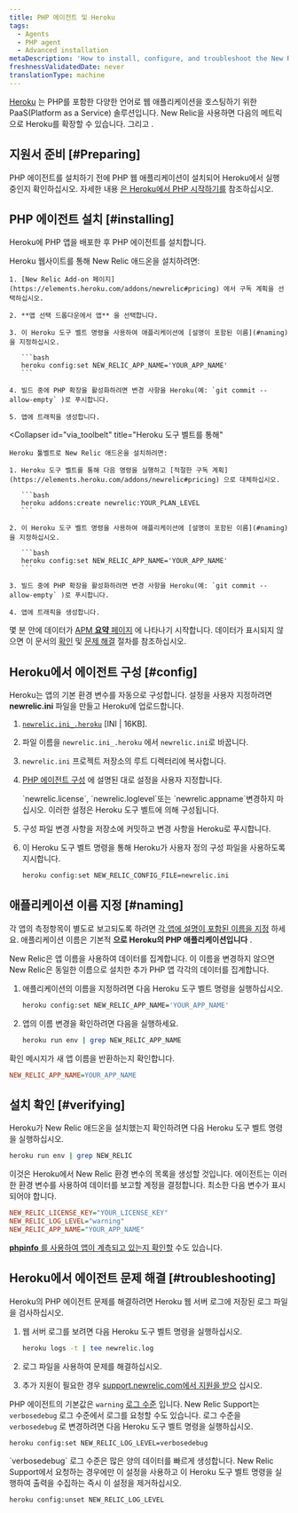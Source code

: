 ```yaml
---
title: PHP 에이전트 및 Heroku
tags:
  - Agents
  - PHP agent
  - Advanced installation
metaDescription: 'How to install, configure, and troubleshoot the New Relic PHP agent on Heroku.'
freshnessValidatedDate: never
translationType: machine
---
```


[Heroku](//www.heroku.com/) 는 PHP를 포함한 다양한 언어로 웹 애플리케이션을 호스팅하기 위한 PaaS(Platform as a Service) 솔루션입니다. New Relic을 사용하면 다음의 메트릭으로 Heroku를 확장할 수 있습니다. [<InlinePopover type="apm"/>](/docs/apm/new-relic-apm/getting-started/welcome-new-relic-apm)그리고 [<InlinePopover type="browser"/>](/docs/browser/new-relic-browser/getting-started/new-relic-browser).

## 지원서 준비 [#Preparing]

PHP 에이전트를 설치하기 전에 PHP 웹 애플리케이션이 설치되어 Heroku에서 실행 중인지 확인하십시오. 자세한 내용 [은 Heroku에서 PHP 시작하기를](//devcenter.heroku.com/articles/getting-started-with-php) 참조하십시오.

## PHP 에이전트 설치 [#installing]

Heroku에 PHP 앱을 배포한 후 PHP 에이전트를 설치합니다.

<CollapserGroup>
  <Collapser
    id="via_heroku"
    title="Heroku 웹사이트를 통해"
  >
    Heroku 웹사이트를 통해 New Relic 애드온을 설치하려면:

    1. [New Relic Add-on 페이지](https://elements.heroku.com/addons/newrelic#pricing) 에서 구독 계획을 선택하십시오.

    2. **앱 선택 드롭다운에서 앱** 을 선택합니다.

    3. 이 Heroku 도구 벨트 명령을 사용하여 애플리케이션에 [설명이 포함된 이름](#naming) 을 지정하십시오.

       ```bash
       heroku config:set NEW_RELIC_APP_NAME='YOUR_APP_NAME'
       ```

    4. 빌드 중에 PHP 확장을 활성화하려면 변경 사항을 Heroku(예: `git commit --allow-empty` )로 푸시합니다.

    5. 앱에 트래픽을 생성합니다.
  </Collapser>

  <Collapser
    id="via_toolbelt"
    title="Heroku 도구 벨트를 통해"
  >
    Heroku 툴벨트로 New Relic 애드온을 설치하려면:

    1. Heroku 도구 벨트를 통해 다음 명령을 실행하고 [적절한 구독 계획](https://elements.heroku.com/addons/newrelic#pricing) 으로 대체하십시오.

       ```bash
       heroku addons:create newrelic:YOUR_PLAN_LEVEL
       ```

    2. 이 Heroku 도구 벨트 명령을 사용하여 애플리케이션에 [설명이 포함된 이름](#naming) 을 지정하십시오.

       ```bash
       heroku config:set NEW_RELIC_APP_NAME='YOUR_APP_NAME'
       ```

    3. 빌드 중에 PHP 확장을 활성화하려면 변경 사항을 Heroku(예: `git commit --allow-empty` )로 푸시합니다.

    4. 앱에 트래픽을 생성합니다.
  </Collapser>
</CollapserGroup>

몇 분 안에 데이터가 [APM **요약** 페이지](/docs/apm/applications-menu/monitoring/apm-overview-page) 에 나타나기 시작합니다. 데이터가 표시되지 않으면 이 문서의 [확인](#verifying) 및 [문제 해결](#troubleshooting) 절차를 참조하십시오.

## Heroku에서 에이전트 구성 [#config]

Heroku는 앱의 기본 환경 변수를 자동으로 구성합니다. 설정을 사용자 지정하려면 **newrelic.ini** 파일을 만들고 Heroku에 업로드합니다.

1. [`newrelic.ini_.heroku`](./files/newrelic.ini_.heroku) \[INI | 16KB].

2. 파일 이름을 `newrelic.ini_.heroku` 에서 `newrelic.ini`로 바꿉니다.

3. `newrelic.ini` 프로젝트 저장소의 루트 디렉터리에 복사합니다.

4. [PHP 에이전트 구성](/docs/agents/php-agent/configuration/php-agent-configuration) 에 설명된 대로 설정을 사용자 지정합니다.

   <Callout variant="caution">
     `newrelic.license`, `newrelic.loglevel`또는 `newrelic.appname`변경하지 마십시오. 이러한 설정은 Heroku 도구 벨트에 의해 구성됩니다.
   </Callout>

5. 구성 파일 변경 사항을 저장소에 커밋하고 변경 사항을 Heroku로 푸시합니다.

6. 이 Heroku 도구 벨트 명령을 통해 Heroku가 사용자 정의 구성 파일을 사용하도록 지시합니다.

   ```bash
   heroku config:set NEW_RELIC_CONFIG_FILE=newrelic.ini
   ```

## 애플리케이션 이름 지정 [#naming]

각 앱의 측정항목이 별도로 보고되도록 하려면 [각 앱에 설명이 포함된 이름을 지정](/docs/apm/new-relic-apm/installation-configuration/naming-your-application#app-name) 하세요. 애플리케이션 이름은 기본적 **으로 Heroku의 PHP 애플리케이션입니다** .

New Relic은 앱 이름을 사용하여 데이터를 집계합니다. 이 이름을 변경하지 않으면 New Relic은 동일한 이름으로 설치한 추가 PHP 앱 각각의 데이터를 집계합니다.

1. 애플리케이션의 이름을 지정하려면 다음 Heroku 도구 벨트 명령을 실행하십시오.

   ```bash
   heroku config:set NEW_RELIC_APP_NAME='YOUR_APP_NAME'
   ```

2. 앱의 이름 변경을 확인하려면 다음을 실행하세요.

   ```bash
   heroku run env | grep NEW_RELIC_APP_NAME
   ```

확인 메시지가 새 앱 이름을 반환하는지 확인합니다.

```ini
NEW_RELIC_APP_NAME=YOUR_APP_NAME
```

## 설치 확인 [#verifying]

Heroku가 New Relic 애드온을 설치했는지 확인하려면 다음 Heroku 도구 벨트 명령을 실행하십시오.

```bash
heroku run env | grep NEW_RELIC
```

이것은 Heroku에서 New Relic 환경 변수의 목록을 생성할 것입니다. 에이전트는 이러한 환경 변수를 사용하여 데이터를 보고할 계정을 결정합니다. 최소한 다음 변수가 표시되어야 합니다.

```ini
NEW_RELIC_LICENSE_KEY="YOUR_LICENSE_KEY"
NEW_RELIC_LOG_LEVEL="warning"
NEW_RELIC_APP_NAME="YOUR_APP_NAME"
```

[**phpinfo** 를 사용하여 앱이 계측되고 있는지 확인할](/docs/agents/php-agent/troubleshooting/using-phpinfo-verify-php) 수도 있습니다.

## Heroku에서 에이전트 문제 해결 [#troubleshooting]

Heroku의 PHP 에이전트 문제를 해결하려면 Heroku 웹 서버 로그에 저장된 로그 파일을 검사하십시오.

1. 웹 서버 로그를 보려면 다음 Heroku 도구 벨트 명령을 실행하십시오.

   ```bash
   heroku logs -t | tee newrelic.log
   ```

2. 로그 파일을 사용하여 문제를 해결하십시오.

3. 추가 지원이 필요한 경우 [support.newrelic.com에서 지원을 받으](https://support.newrelic.com) 십시오.

PHP 에이전트의 기본값은 `warning` [로그 수준](/docs/agents/php-agent/configuration/php-agent-configuration#inivar-loglevel) 입니다. New Relic Support는 `verbosedebug` 로그 수준에서 로그를 요청할 수도 있습니다. 로그 수준을 `verbosedebug` 로 변경하려면 다음 Heroku 도구 벨트 명령을 실행하십시오.

```bash
heroku config:set NEW_RELIC_LOG_LEVEL=verbosedebug
```

<Callout variant="caution">
  `verbosedebug` 로그 수준은 많은 양의 데이터를 빠르게 생성합니다. New Relic Support에서 요청하는 경우에만 이 설정을 사용하고 이 Heroku 도구 벨트 명령을 실행하여 출력을 수집하는 즉시 이 설정을 제거하십시오.

  ```bash
  heroku config:unset NEW_RELIC_LOG_LEVEL
  ```
</Callout>

<InstallFeedback/>